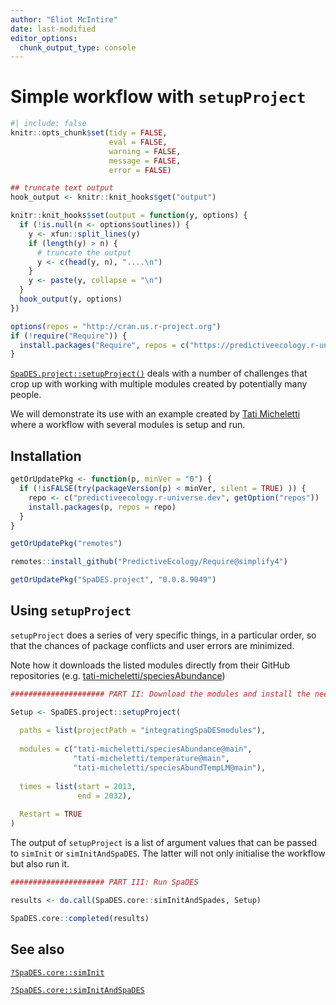 ```yaml
---
author: "Eliot McIntire"
date: last-modified
editor_options:
  chunk_output_type: console
---
```


# Simple workflow with `setupProject`

```r
#| include: false
knitr::opts_chunk$set(tidy = FALSE, 
                      eval = FALSE,
                      warning = FALSE, 
                      message = FALSE, 
                      error = FALSE)

## truncate text output
hook_output <- knitr::knit_hooks$get("output")

knitr::knit_hooks$set(output = function(y, options) {
  if (!is.null(n <- options$outlines)) {
    y <- xfun::split_lines(y)
    if (length(y) > n) {
      # truncate the output
      y <- c(head(y, n), "....\n")
    }
    y <- paste(y, collapse = "\n")
  }
  hook_output(y, options)
})

options(repos = "http://cran.us.r-project.org")
if (!require("Require")) {
  install.packages("Require", repos = c("https://predictiveecology.r-universe.dev", getOption("repos")))
}

```

[`SpaDES.project::setupProject()`](https://spades-project.predictiveecology.org/reference/setupProject.html) deals with a number of challenges that
crop up with working with multiple modules created by potentially many
people.

We will demonstrate its use with an example created by [Tati
Micheletti](https://github.com/tati-micheletti/Micheletti_SpaDES/blob/main/demo.R)
where a workflow with several modules is setup and run.

## Installation

```r
getOrUpdatePkg <- function(p, minVer = "0") {
  if (!isFALSE(try(packageVersion(p) < minVer, silent = TRUE) )) {
    repo <- c("predictiveecology.r-universe.dev", getOption("repos"))
    install.packages(p, repos = repo)
  }
}

getOrUpdatePkg("remotes")

remotes::install_github("PredictiveEcology/Require@simplify4")

getOrUpdatePkg("SpaDES.project", "0.0.8.9049")
```

## Using `setupProject`

`setupProject` does a series of very specific things, in a particular
order, so that the chances of package conflicts and user errors are
minimized.

Note how it downloads the listed modules directly from their GitHub repositories 
(e.g. [tati-micheletti/speciesAbundance](https://github.com/tati-micheletti/speciesAbundance))

```r
##################### PART II: Download the modules and install the needed packages

Setup <- SpaDES.project::setupProject(
  
  paths = list(projectPath = "integratingSpaDESmodules"),
  
  modules = c("tati-micheletti/speciesAbundance@main",
              "tati-micheletti/temperature@main",
              "tati-micheletti/speciesAbundTempLM@main"),
  
  times = list(start = 2013,
               end = 2032),
  
  Restart = TRUE
)
```

The output of `setupProject` is a list of argument values that can be passed to
`simInit` or `simInitAndSpaDES`. The latter will not only initialise the workflow
but also run it.

```r
##################### PART III: Run SpaDES

results <- do.call(SpaDES.core::simInitAndSpades, Setup)

```

```r
SpaDES.core::completed(results)
```


## See also

[`?SpaDES.core::simInit`](https://rdrr.io/cran/SpaDES.core/man/simInit.html)

[`?SpaDES.core::simInitAndSpaDES`](https://rdrr.io/cran/SpaDES.core/man/simInitAndSpaDES.html)

